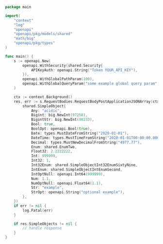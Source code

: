 ```go showLineNumbers copy filename="Request Body Post Application Json Array usage example"
package main

import(
	"context"
	"log"
	"openapi"
	"openapi/pkg/models/shared"
	"math/big"
	"openapi/pkg/types"
)

func main() {
    s := openapi.New(
        openapi.WithSecurity(shared.Security{
            APIKeyAuth: openapi.String("Token YOUR_API_KEY"),
        }),
        openapi.WithGlobalPathParam(100),
        openapi.WithGlobalQueryParam("some example global query param"),
    )

    ctx := context.Background()
    res, err := s.RequestBodies.RequestBodyPostApplicationJSONArray(ctx, []shared.SimpleObject{
        shared.SimpleObject{
            Any: "acidic",
            Bigint: big.NewInt(97258),
            BigintStr: big.NewInt(90233),
            Bool: true,
            BoolOpt: openapi.Bool(true),
            Date: types.MustDateFromString("2020-01-01"),
            DateTime: types.MustTimeFromString("2020-01-01T00:00:00.000Z"),
            Decimal: types.MustNewDecimalFromString("4977.77"),
            Enum: shared.EnumTwo,
            Float32: 2.2222222,
            Int: 999999,
            Int32: 1,
            Int32Enum: shared.SimpleObjectInt32EnumSixtyNine,
            IntEnum: shared.SimpleObjectIntEnumSecond,
            IntOptNull: openapi.Int64(999999),
            Num: 1.1,
            NumOptNull: openapi.Float64(1.1),
            Str: "example",
            StrOpt: openapi.String("optional example"),
        },
    })
    if err != nil {
        log.Fatal(err)
    }

    if res.SimpleObjects != nil {
        // handle response
    }
}
```
